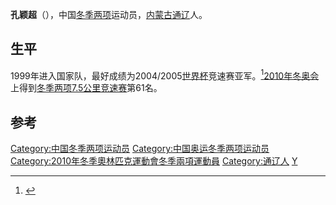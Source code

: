 '''孔颖超'''（{{bd|1982年|10月9日|||K孔}}），中国[[冬季两项|冬季两项]]运动员，[[内蒙古|内蒙古]][[通辽|通辽]]人。

==生平==
1999年进入国家队，最好成绩为2004/2005[[冬季两项世界杯赛|世界杯]]竞速赛亚军。<ref name="dah">{{cite web|url=http://2010wgh.olympic.cn/index.php/personview/persons/987|title=温哥华冬奥会中国体育代表团|publisher=中国奥委会|accessdate=2010-02-16|archive-date=2016-03-05|archive-url=https://web.archive.org/web/20160305121712/http://2010wgh.olympic.cn/index.php/personview/persons/987|dead-url=no}}</ref>[[2010年冬季奥林匹克运动会中国代表团|2010年冬奥会]]上得到[[2010年冬季奥林匹克运动会冬季两项比赛|冬季两项7.5公里竞速赛]]第61名。

==参考==
{{reflist}}
{{China-sport-bio-stub}}

{{DEFAULTSORT:K}}
[[Category:中国冬季两项运动员|Category:中国冬季两项运动员]]
[[Category:中国奥运冬季两项运动员|Category:中国奥运冬季两项运动员]]
[[Category:2010年冬季奧林匹克運動會冬季兩項運動員|Category:2010年冬季奧林匹克運動會冬季兩項運動員]]
[[Category:通辽人|Category:通辽人]]
[[Category:孔姓|Y]]